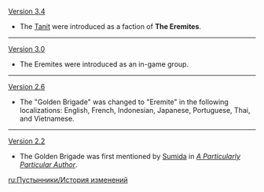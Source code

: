{{Change History/Header}}
[[Version 3.4]]
* The [[Tanit]] were introduced as a faction of '''The Eremites'''.
----
[[Version 3.0]]
* The Eremites were introduced as an in-game group.
----
[[Version 2.6]]
* The "Golden Brigade" was changed to "Eremite" in the following localizations: English, French, Indonesian, Japanese, Portuguese, Thai, and Vietnamese.
----
[[Version 2.2]]
* The Golden Brigade was first mentioned by [[Sumida]] in ''[[A Particularly Particular Author]]''.
<noinclude>


[[ru:Пустынники/История изменений]]
</noinclude>
